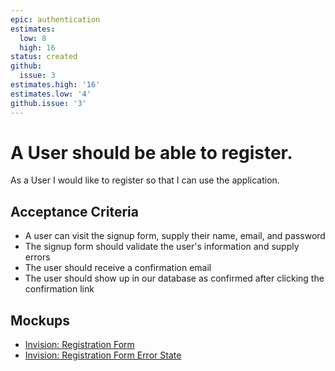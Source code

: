 ```yaml
---
epic: authentication
estimates:
  low: 8
  high: 16
status: created
github:
  issue: 3
estimates.high: '16'
estimates.low: '4'
github.issue: '3'
---
```

# A User should be able to register.

As a User I would like to register so that I can use the application.

## Acceptance Criteria

*   A user can visit the signup form, supply their name, email, and password
*   The signup form should validate the user's information and supply errors
*   The user should receive a confirmation email
*   The user should show up in our database as confirmed after clicking the confirmation link

## Mockups

*   [Invision: Registration Form](https://invisionapp.com)
*   [Invision: Registration Form Error State](https://invisionapp.com)

